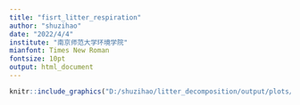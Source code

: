 ```yaml
---
title: "fisrt_litter_respiration"
author: "shuzihao"
date: "2022/4/4"
institute: "南京师范大学环境学院"
mianfont: Times New Roman
fontsize: 10pt
output: html_document
---
```


```r
knitr::include_graphics("D:/shuzihao/litter_decomposition/output/plots/litter_respiration/first_CK_leaf.png")
```

